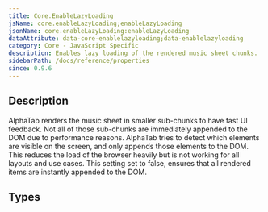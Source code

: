 ```yaml
---
title: Core.EnableLazyLoading
jsName: core.enableLazyLoading;enableLazyLoading
jsonName: core.enableLazyLoading:enableLazyLoading
dataAttribute: data-core-enablelazyloading;data-enablelazyloading
category: Core - JavaScript Specific
description: Enables lazy loading of the rendered music sheet chunks.
sidebarPath: /docs/reference/properties
since: 0.9.6
---
```



## Description
AlphaTab renders the music sheet in smaller sub-chunks to have fast UI feedback. Not all of those sub-chunks are immediately
appended to the DOM due to performance reasons. AlphaTab tries to detect which elements are visible on the screen, and only
appends those elements to the DOM. This reduces the load of the browser heavily but is not working for all layouts and use cases. 
This setting set to false, ensures that all rendered items are instantly appended to the DOM. 

<PropertyDescription metadata={metadata} />

## Types

<TypeTable>
    <TypeRow name="bool" />
</TypeTable>
